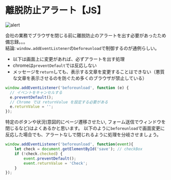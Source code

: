 # 離脱防止アラート【JS】

![alert](../../img/2023-09/beforeunload.png)

会社の業務でブラウザを閉じる前に離脱防止のアラートを出す必要があったため備忘録。。。<br/>
結論: `window.addEventListener`の`beforeunload`で制御するのが通例らしい。


- 以下は画面上に変更があれば、必ずアラートを出す処理
- chromeは`preventDefault`では反応しない
- メッセージを`return`しても、表示する文章を変更することはできない（悪質な文章を表示させるのを防ぐため多くのブラウザが禁止している）
```js
window.addEventListener('beforeunload', function (e) {
  // イベントをキャンセルする
  e.preventDefault();
  // Chrome では returnValue を設定する必要がある
  e.returnValue = '';
});
```

特定のボタンや状況(意図的にページ遷移させたい, フォーム送信でウィンドウを閉じるなど)はよくあるかと思います。
以下のように`beforeunload`で画面変更に反応した場合でも、アラートなしで閉じれるように処理を分岐させましょう。
```js
window.addEventListener('beforeunload', function(event){
    let check = document.getElementById('save'); // checkBox
    if (!check.checked) {
        event.preventDefault();
        event.returnValue = 'Check';
    }
});
```
